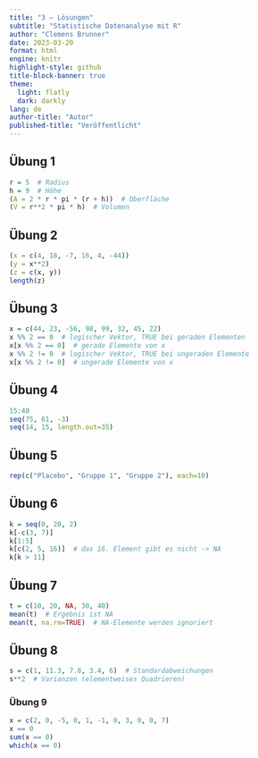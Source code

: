 ```yaml
---
title: "3 – Lösungen"
subtitle: "Statistische Datenanalyse mit R"
author: "Clemens Brunner"
date: 2023-03-20
format: html
engine: knitr
highlight-style: github
title-block-banner: true
theme:
  light: flatly
  dark: darkly
lang: de
author-title: "Autor"
published-title: "Veröffentlicht"
---
```


## Übung 1

```r
r = 5  # Radius
h = 9  # Höhe
(A = 2 * r * pi * (r + h))  # Oberfläche
(V = r**2 * pi * h)  # Volumen
```


## Übung 2

```r
(x = c(4, 18, -7, 16, 4, -44))
(y = x**2)
(z = c(x, y))
length(z)
```


## Übung 3

```r
x = c(44, 23, -56, 98, 99, 32, 45, 22)
x %% 2 == 0  # logischer Vektor, TRUE bei geraden Elementen
x[x %% 2 == 0]  # gerade Elemente von x
x %% 2 != 0  # logischer Vektor, TRUE bei ungeraden Elemente
x[x %% 2 != 0]  # ungerade Elemente von x
```


## Übung 4

```r
15:40
seq(75, 61, -3)
seq(14, 15, length.out=35)
```


## Übung 5

```r
rep(c("Placebo", "Gruppe 1", "Gruppe 2"), each=10)
```


## Übung 6

```r
k = seq(0, 20, 2)
k[-c(3, 7)]
k[1:5]
k[c(2, 5, 16)]  # das 16. Element gibt es nicht -> NA
k[k > 11]
```


## Übung 7

```r
t = c(10, 20, NA, 30, 40)
mean(t)  # Ergebnis ist NA
mean(t, na.rm=TRUE)  # NA-Elemente werden ignoriert
```


## Übung 8

```r
s = c(1, 11.3, 7.8, 3.4, 6)  # Standardabweichungen
s**2  # Varianzen (elementweises Quadrieren)
```


### Übung 9

```r
x = c(2, 0, -5, 0, 1, -1, 0, 3, 0, 0, 7)
x == 0
sum(x == 0)
which(x == 0)
```
